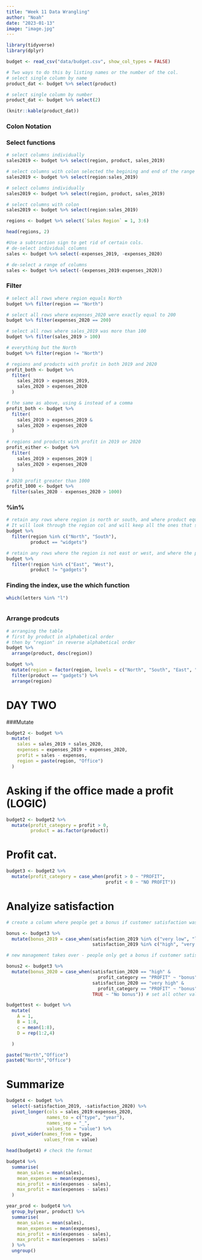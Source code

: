 ```yaml
---
title: "Week 11 Data Wrangling"
author: "Noah"
date: "2023-01-13"
image: "image.jpg"
---
```

```r
library(tidyverse)
library(dplyr)
```

```r
budget <- read_csv("data/budget.csv", show_col_types = FALSE)
```

```r

# Two ways to do this by listing names or the number of the col. 
# select single column by name
product_dat <- budget %>% select(product) 

# select single column by number
product_dat <- budget %>% select(2) 
```

```r
(knitr::kable(product_dat))

```
### Colon Notation 
### Select functions
```r
# select columns individually
sales2019 <- budget %>% select(region, product, sales_2019)

# select columns with colon selected the begining and end of the range you would like to have.
sales2019 <- budget %>% select(region:sales_2019)

```


```r
# select columns individually
sales2019 <- budget %>% select(region, product, sales_2019)

# select columns with colon
sales2019 <- budget %>% select(region:sales_2019)

regions <- budget %>% select(`Sales Region` = 1, 3:6)

head(regions, 2)
```

```r
#Use a subtraction sign to get rid of certain cols.
# de-select individual columns
sales <- budget %>% select(-expenses_2019, -expenses_2020)

# de-select a range of columns
sales <- budget %>% select(-(expenses_2019:expenses_2020))

```


### Filter

```r
# select all rows where region equals North
budget %>% filter(region == "North")

# select all rows where expenses_2020 were exactly equal to 200
budget %>% filter(expenses_2020 == 200)

# select all rows where sales_2019 was more than 100
budget %>% filter(sales_2019 > 100)

# everything but the North
budget %>% filter(region != "North")
```
```r
# regions and products with profit in both 2019 and 2020
profit_both <- budget %>% 
  filter(
    sales_2019 > expenses_2019,
    sales_2020 > expenses_2020
  )

# the same as above, using & instead of a comma
profit_both <- budget %>% 
  filter(
    sales_2019 > expenses_2019 &
    sales_2020 > expenses_2020
  )

# regions and products with profit in 2019 or 2020
profit_either <- budget %>% 
  filter(
    sales_2019 > expenses_2019 |
    sales_2020 > expenses_2020
  )

# 2020 profit greater than 1000
profit_1000 <- budget %>%
  filter(sales_2020 - expenses_2020 > 1000)
```

### %in%
```r
# retain any rows where region is north or south, and where product equals widget
# It will look through the region col and will keep all the ones that say North and South and then filter them by widgets.
budget %>%
  filter(region %in% c("North", "South"),
         product == "widgets")

# retain any rows where the region is not east or west, and where the product does not equal gadgets
budget %>%
  filter(!region %in% c("East", "West"),
         product != "gadgets")
```
### Finding the index, use the which function

```r
which(letters %in% "l")
```
```r

```

### Arrange prodcuts 

```r
# arranging the table 
# first by product in alphabetical order
# then by "region" in reverse alphabetical order
budget %>%
  arrange(product, desc(region))
```
```r
budget %>%
  mutate(region = factor(region, levels = c("North", "South", "East", "West"))) %>%
  filter(product == "gadgets") %>%
  arrange(region)
```
# DAY TWO

###Mutate 
```r
budget2 <- budget %>%
  mutate(
    sales = sales_2019 + sales_2020,
    expenses = expenses_2019 + expenses_2020,
    profit = sales - expenses,
    region = paste(region, "Office")
  )
```
# Asking if the office made a profit (LOGIC)
```r
budget2 <- budget2 %>%
  mutate(profit_category = profit > 0,
         product = as.factor(product))
```
# Profit cat.
```r
budget3 <- budget2 %>%
  mutate(profit_category = case_when(profit > 0 ~ "PROFIT",
                                     profit < 0 ~ "NO PROFIT"))
```
# Analyize satisfaction
```r
# create a column where people get a bonus if customer satisfaction was overall high or very high

bonus <- budget3 %>%
  mutate(bonus_2019 = case_when(satisfaction_2019 %in% c("very low", "low", "neutral") ~ "no bonus",
                                satisfaction_2019 %in% c("high", "very high") ~ "bonus"))
```

```r
# new management takes over - people only get a bonus if customer satisfaction was overall high or very high AND if a profit was returned

bonus2 <- budget3 %>%
  mutate(bonus_2020 = case_when(satisfaction_2020 == "high" & 
                                  profit_category == "PROFIT" ~ "bonus",
                                satisfaction_2020 == "very high" & 
                                  profit_category == "PROFIT" ~ "bonus",
                                TRUE ~ "No bonus")) # set all other values to "no bonus"
```


```r
budgettest <- budget %>%
  mutate(
    A = 1,
    B = 1:8,
    c = mean(1:8),
    D = rep(1:2,4)

  )
```


```r
paste("North","Office")
paste0("North","Office")
```

# Summarize
```r
budget4 <- budget %>%
  select(-satisfaction_2019, -satisfaction_2020) %>%
  pivot_longer(cols = sales_2019:expenses_2020,
               names_to = c("type", "year"),
               names_sep = "_",
               values_to = "value") %>%
  pivot_wider(names_from = type,
              values_from = value)

head(budget4) # check the format
```

```r
budget4 %>%
  summarise(
    mean_sales = mean(sales),
    mean_expenses = mean(expenses),
    min_profit = min(expenses - sales),
    max_profit = max(expenses - sales)
  )
```
```r
year_prod <- budget4 %>%
  group_by(year, product) %>%
  summarise(
    mean_sales = mean(sales),
    mean_expenses = mean(expenses),
    min_profit = min(expenses - sales),
    max_profit = max(expenses - sales)
  ) %>%
  ungroup()
```







